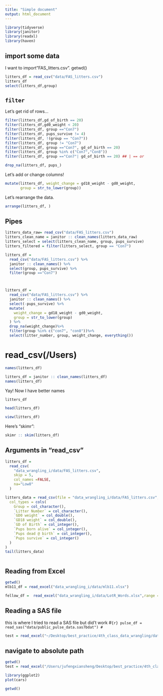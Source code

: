 ```yaml
---
title: "Simple document"
output: html_document
---
```


```r
library(tidyverse)
library(janitor)
library(readxl)
library(haven)
```


## import some data

I want to import"FAS_litters.csv".
getwd()

```r
litters_df = read_csv("data/FAS_litters.csv")
litters_df
select(litters_df,group)

```

##  `filter`

Let's get rid of rows...
```r
filter(litters_df,gd_of_birth == 20)
filter(litters_df,gd0_weight < 20)
filter(litters_df, group =="Con7")
filter(litters_df, pups_survive != 4)
filter(litters_df, !(group == "Con7"))
filter(litters_df, group != "Con7")
filter(litters_df, group =="Con7", gd_of_birth == 20)
filter(litters_df, group %in% c("Con7","Con8"))
filter(litters_df, group =="Con7"| gd_of_birth == 20) ## | == or

drop_na(litters_df, pups_)
```


Let's add or change columns!

```r
mutate(litters_df, weight_change = gd18_weight - gd0_weight,
       group = str_to_lower(group))
```


Let's rearrange the data.

```r
arrange(litters_df, )
```

## Pipes

```r
litters_data_raw= read_csv("data/FAS_litters.csv")
litters_clean_name = janitor :: clean_names(litters_data_raw)
litters_select = select(litters_clean_name, group, pups_survive)
litters_filtered = filter(litters_select, group == "Con7")

litters_df = 
  read_csv("data/FAS_litters.csv") %>%
  janitor :: clean_names() %>%
  select(group, pups_survive) %>%
  filter(group =="Con7")



litters_df = 
  read_csv("data/FAS_litters.csv") %>%
  janitor :: clean_names() %>%
  select(-pups_survive) %>%
  mutate(
    weight_change = gd18_weight - gd0_weight,
    group = str_to_lower(group)
  ) %>%
  drop_na(weight_change)%>%
  filter(group %in% c("con7", "con8"))%>%
  select(litter_number, group, weight_change, everything())
```













# read_csv(/Users)

```r
names(litters_df)

litters_df = janitor :: clean_names(litters_df)
names(litters_df)

```

Yay! Now I have better names


```r
litters_df

head(litters_df)

```

```r

view(litters_df)

```


Here's "skimr":

```r
skimr :: skim(litters_df)
```



## Arguments in "read_csv"

```r

litters_df =
  read_csv(
    "data_wrangling_i/data/FAS_litters.csv",
    skip = 5,
    col_names =FALSE,
    na="Low8"
  )
```


```r
litters_data = read_csv(file = "data_wrangling_i/data/FAS_litters.csv",
  col_types = cols(
    Group = col_character(),
    `Litter Number` = col_character(),
    `GD0 weight` = col_double(),
    `GD18 weight` = col_double(),
    `GD of Birth` = col_integer(),
    `Pups born alive` = col_integer(),
    `Pups dead @ birth` = col_integer(),
    `Pups survive` = col_integer()
  )
)
tail(litters_data)



```



## Reading from Excel

```r
getwd()
mlb11_df = read_excel("data_wrangling_i/data/mlb11.xlsx")


```



```r
fellow_df =  read_excel("data_wrangling_i/data/LotR_Words.xlsx",range = "B3:D6")

```


##  Reading a SAS file

this is where I tried to read a SAS file but did't work
#```{r}
pulse_df = read_sas("data/public_pulse_data.sas7bdat")
#```

```r
test = read_excel("~/Desktop/best_practice/4th_class_data_wrangling/data_wrangling_i/data/mlb11.xlsx")
```



## navigate to absolute path
```r
getwd()
test = read_excel("/Users/jufengxiansheng/Desktop/best_practice/4th_class_data_wrangling/data_wrangling_i/data/mlb11.xlsx")
```

```r
library(ggplot2)
plot(cars)
```

```r
getwd()
```












